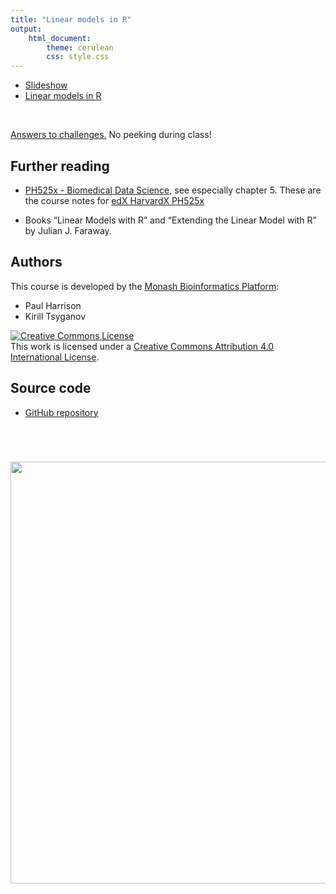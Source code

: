 ```yaml
---
title: "Linear models in R"
output: 
    html_document:
        theme: cerulean
        css: style.css
---
```


* [Slideshow](slides/linear_thinking.html)
* [Linear models in R](topics/linear_models.html)

<br>

[Answers to challenges.](topics/answers.html) No peeking during class!

## Further reading

* [PH525x - Biomedical Data Science](http://genomicsclass.github.io/book/), see especially chapter 5. These are the course notes for [edX HarvardX PH525x](https://courses.edx.org/courses/HarvardX/PH525x/1T2014/course/)

* Books "Linear Models with R" and "Extending the Linear Model with R" by Julian J. Faraway.


## Authors

This course is developed by the [Monash Bioinformatics Platform](http://bioinformatics.erc.monash.edu/):

* Paul Harrison
* Kirill Tsyganov

<a rel="license" href="http://creativecommons.org/licenses/by/4.0/"><img alt="Creative Commons License" style="border-width:0" src="figures/CC-BY.png" /></a><br />This work is licensed under a <a rel="license" href="http://creativecommons.org/licenses/by/4.0/">Creative Commons Attribution 4.0 International License</a>.

## Source code

* [GitHub repository](https://github.com/MonashBioinformaticsPlatform/r-more)

<p style="margin-top: 5em; text-align: right">
<a href="http://bioinformatics.erc.monash.edu"><img src="figures/MBP-banner.png" width="675"></a>
</p>
